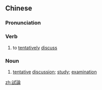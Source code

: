 {{also|试论}}
==Chinese==
{{zh-forms|s=试论}}

===Pronunciation===
{{zh-pron
|m=shìlùn
|cat=v,n
}}

===Verb===
{{zh-verb}}

# to [[tentatively]] [[discuss]]

===Noun===
{{zh-noun}}

# [[tentative]] [[discussion]]; [[study]]; [[examination]]

[[zh:試論]]
